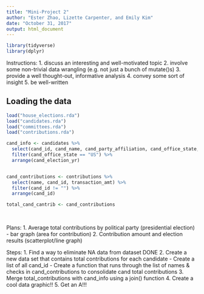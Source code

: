 ```yaml
---
title: "Mini-Project 2"
author: "Ester Zhao, Lizette Carpenter, and Emily Kim"
date: "October 31, 2017"
output: html_document
---
```


```r
library(tidyverse)
library(dplyr)

```

Instructions:
1. discuss an interesting and well-motivated topic
2. involve some non-trivial data wrangling (e.g. not just a bunch of mutate()s)
3. provide a well thought-out, informative analysis
4. convey some sort of insight
5. be well-written


## Loading the data

```r
load("house_elections.rda")
load("candidates.rda")
load("committees.rda")
load("contributions.rda")
```

```r
cand_info <- candidates %>%
  select(cand_id, cand_name, cand_party_affiliation, cand_office_state, cand_election_yr) %>%
  filter(cand_office_state == "US") %>%
  arrange(cand_election_yr)


cand_contributions <- contributions %>%
  select(name, cand_id, transaction_amt) %>%
  filter(cand_id != "") %>%
  arrange(cand_id)

total_cand_cantrib <- cand_contributions 
  
  
```


Plans:
    1. Average total contributions by political party (presidential election)
        - bar graph (area for contribution)
    2. Contribution amount and election results (scatterplot/line graph)

Steps:
    1. Find a way to eliminate NA data from dataset DONE
    2. Create a new data set that contains total contributions for each candidate
        - Create a list of all cand_id
        - Create a function that runs through the list of names & checks in cand_contributions to consolidate cand total contributions
    3. Merge total_contributions with cand_info using a join() function
    4. Create a cool data graphic!!
    5. Get an A!!!
